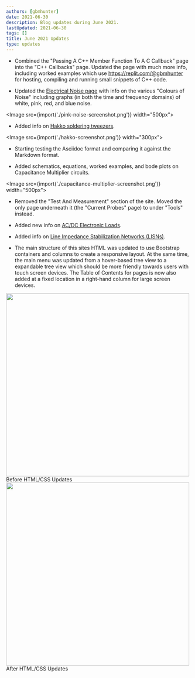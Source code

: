 ```yaml
---
authors: [gbmhunter]
date: 2021-06-30
description: Blog updates during June 2021.
lastUpdated: 2021-06-30
tags: []
title: June 2021 Updates
type: updates
---
```


* Combined the "Passing A C++ Member Function To A C Callback" page into the "C++ Callbacks" page. Updated the page with much more info, including worked examples which use https://replit.com/@gbmhunter for hosting, compiling and running small snippets of C++ code.

* Updated the [Electrical Noise page](/electronics/circuit-design/electrical-noise/) with info on the various "Colours of Noise" including graphs (in both the time and frequency domains) of white, pink, red, and blue noise.

<Image src={import('./pink-noise-screenshot.png')} width="500px"></Image>

* Added info on [Hakko soldering tweezers](/electronics/tools/#soldering-irons-and-stations).

<Image src={import('./hakko-screenshot.png')} width="300px"></Image>

* Starting testing the Asciidoc format and comparing it against the Markdown format.

* Added schematics, equations, worked examples, and bode plots on Capacitance Multiplier circuits.

<Image src={import('./capacitance-multiplier-screenshot.png')} width="500px"></Image>

* Removed the "Test And Measurement" section of the site. Moved the only page underneath it (the "Current Probes" page) to under "Tools" instead.

* Added new info on [AC/DC Electronic Loads](/electronics/tools/#acdc-electronics-loads).

* Added info on [Line Impedance Stabilization Networks (LISNs)](/electronics/tools/#lisns).

* The main structure of this sites HTML was updated to use Bootstrap containers and columns to create a responsive layout. At the same time, the main menu was updated from a hover-based tree view to a expandable tree view which should be more friendly towards users with touch screen devices. The Table of Contents for pages is now also added at a fixed location in a right-hand column for large screen devices.


<div style={{ display: 'flex' }}>
<Image src={website_before} width="500px">Before HTML/CSS Updates</Image>
<Image src={website_after} width="500px">After HTML/CSS Updates</Image>
</div>
